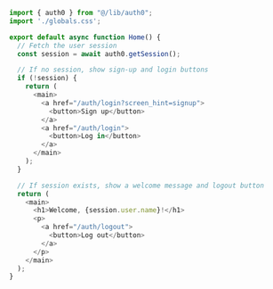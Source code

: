 ```typescript src\/app\/page.tsx lines 
import { auth0 } from "@/lib/auth0";
import './globals.css';

export default async function Home() {
  // Fetch the user session
  const session = await auth0.getSession();

  // If no session, show sign-up and login buttons
  if (!session) {
    return (
      <main>
        <a href="/auth/login?screen_hint=signup">
          <button>Sign up</button>
        </a>
        <a href="/auth/login">
          <button>Log in</button>
        </a>
      </main>
    );
  }

  // If session exists, show a welcome message and logout button
  return (
    <main>
      <h1>Welcome, {session.user.name}!</h1>
      <p>
        <a href="/auth/logout">
          <button>Log out</button>
        </a>
      </p>
    </main>
  );
}
```